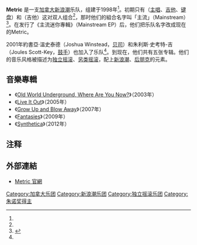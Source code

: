 {{Infobox musical artist
| name                = Metric
| image               = Metric - Live at Coachella Music Festival 2013.jpg
| caption             = {{link-en|傑姆斯·蕭|James Shaw}}、朱利斯·史考特-吉、{{link-en|艾蜜莉·海尼斯|Emily Haines}}及約書亞·溫史泰德表演于Coachella 2013
| image_size          = 300px
| landscape           = yes
| background          = group_or_band
| origin              = [[加拿大|加拿大]][[安大略省|安大略省]][[多倫多|多倫多]]
| genre               = [[獨立搖滾|獨立搖滾]],<ref name=allmusic>{{cite web|title=Metric - Music Biography, Credits and Discography : AllMusic|url=http://www.allmusic.com/artist/metric-mn0000380651|accessdate=21 April 2013|archive-date=2013-04-16|archive-url=https://web.archive.org/web/20130416233842/http://www.allmusic.com/artist/metric-mn0000380651|dead-url=no}}</ref> [[另類搖滾|另類搖滾]],<ref name="allmusic" /> [[新浪潮|新浪潮]],<ref name="allmusic" /> [[後龐克復興|後龐克復興]],<ref name="allmusic" /> [[流行電音|流行電音]],<ref name="allmusic" /> [[舞曲搖滾|舞曲搖滾]]<ref name="allmusic" />
| years_active        = 1998–至今
| label               = 梅垂克音樂國際<br />{{link-en|後甘唱片|Last Gang Records}}<br />{{link-en|藝術與工藝製作|Arts & Crafts Productions}}（僅墨西哥）<br />{{link-en|母+父音樂|Mom + Pop Music}}
| associated_acts     = [[Broken_Social_Scene|Broken Social Scene]], [[Emily_Haines_and_the_Soft_Skeleton|Emily Haines and the Soft Skeleton]], [[Bang_Lime|Bang Lime]], [[Lou_Reed|Lou Reed]]
| website             = {{URL|ilovemetric.com}}
| current_members     = {{link-en|艾蜜莉·海尼斯|Emily Haines}}<br />{{link-en|傑姆斯·蕭|James Shaw}}<br />約書亞·溫史泰德<br />朱利斯·史考特-吉
| past_members        =
}}

'''Metric''' 是一支[[加拿大|加拿大]][[新浪潮|新浪潮]]乐队，组建于1998年<ref name=allmusic />。初期只有{{link-en|艾蜜莉·海尼斯|Emily Haines}}（[[主唱|主唱]]、[[吉他|吉他]]、[[键盘|键盘]]）和{{link-en|傑姆斯·蕭|James Shaw}}（吉他）这对双人组合<ref name="allmusic" />，那时他们的組合名字叫「主流」（Mainstream）<ref name=spinmag>{{cite web|title=Why They're Called... Metric - SPIN - Profiles - Spotlight|url=http://www.spin.com/articles/why-theyre-called-metric|accessdate=21 April 2013|archive-date=2015-09-24|archive-url=https://web.archive.org/web/20150924152143/http://www.spin.com/articles/why-theyre-called-metric|dead-url=no}}</ref>。在发行了《主流迷你專輯》（Mainstream EP）后，他们把乐队名字改成现在的Metric。

2001年約書亞·溫史泰德（Joshua Winstead，[[贝司|贝司]]）和朱利斯·史考特-吉（Joules Scott-Key，[[鼓手|鼓手]]）也加入了乐队<ref name="allmusic" />。到现在，他们共有五张专辑。他们的音乐风格被描述为[[独立摇滚|独立摇滚]]、[[另类摇滚|另类摇滚]]，配上[[新浪潮|新浪潮]]、[[后朋克|后朋克]]的元素。

==音樂專輯==
* 《[[Old_World_Underground,_Where_Are_You_Now?|Old World Underground, Where Are You Now?]]》（2003年）
* 《[[Live_It_Out|Live It Out]]》（2005年）
* 《[[Grow_Up_and_Blow_Away|Grow Up and Blow Away]]》（2007年）
* 《[[Fantasies_(album)|Fantasies]]》（2009年）
* 《[[Synthetica|Synthetica]]》（2012年）

== 注释 ==
{{Commons category|Metric (band)}}
{{Reflist|colwidth=30em}}

== 外部連結 ==
* [http://www.ilovemetric.com Metric 官網] {{Wayback|url=http://www.ilovemetric.com/ |date=20110808160304 }} 

{{Authority control}}
{{DEFAULTSORT:Metric}}
[[Category:加拿大乐团|Category:加拿大乐团]]
[[Category:新浪潮乐团|Category:新浪潮乐团]]
[[Category:独立摇滚乐团|Category:独立摇滚乐团]]
[[Category:朱诺奖得主|Category:朱诺奖得主]]